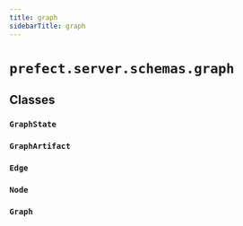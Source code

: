 ```yaml
---
title: graph
sidebarTitle: graph
---
```


# `prefect.server.schemas.graph`

## Classes

### `GraphState`

### `GraphArtifact`

### `Edge`

### `Node`

### `Graph`
